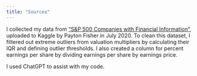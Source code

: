 ```yaml
---
title: "Sources"
---
```


I collected my data from ["S&P 500 Companies with Financial Information"](https://www.kaggle.com/datasets/paytonfisher/sp-500-companies-with-financial-information), uploaded to Kaggle by Payton Fisher in July 2020. To clean this dataset, I filtered out extreme outliers from valuation multipliers by calculating their IQR and defining outlier thresholds. I also created a column for percent earnings per share by dividing earnings per share by earnings price.

I used ChatGPT to assist with my code. 